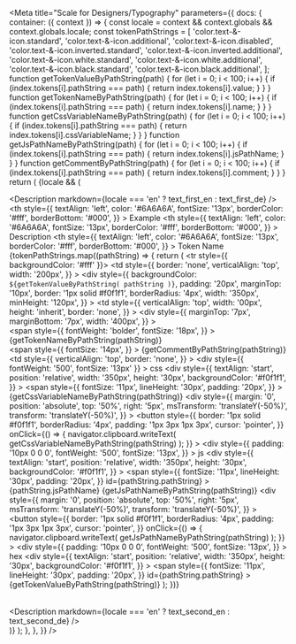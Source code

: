 

<Meta
  title="Scale for Designers/Typography"
  parameters={{
    docs: {
      container: ({ context }) => {
        const locale = context && context.globals && context.globals.locale;
        const tokenPathStrings = [
          'color.text-&-icon.standard',
          'color.text-&-icon.additional',
          'color.text-&-icon.disabled',
          'color.text-&-icon.inverted.standard',
          'color.text-&-icon.inverted.additional',
          'color.text-&-icon.white.standard',
          'color.text-&-icon.white.additional',
          'color.text-&-icon.black.standard',
          'color.text-&-icon.black.additional',
        ];
        function getTokenValueByPathString(path) {
          for (let i = 0; i < 100; i++) {
            if (index.tokens[i].pathString === path) {
              return index.tokens[i].value;
            }
          }
        }
        function getTokenNameByPathString(path) {
          for (let i = 0; i < 100; i++) {
            if (index.tokens[i].pathString === path) {
              return index.tokens[i].name;
            }
          }
        }
        function getCssVariableNameByPathString(path) {
          for (let i = 0; i < 100; i++) {
            if (index.tokens[i].pathString === path) {
              return index.tokens[i].cssVariableName;
            }
          }
        }
        function getJsPathNameByPathString(path) {
          for (let i = 0; i < 100; i++) {
            if (index.tokens[i].pathString === path) {
              return index.tokens[i].jsPathName;
            }
          }
        }
        function getCommentByPathString(path) {
          for (let i = 0; i < 100; i++) {
            if (index.tokens[i].pathString === path) {
              return index.tokens[i].comment;
            }
          }
        }
        return (
          <DocsContainer context={context}>
            {locale && (
              <div>
                <Description
                  markdown={locale === 'en' ? text_first_en : text_first_de}
                />
                <div>
                  <table>
                    <tr>
                      <th
                        style={{
                          textAlign: 'left',
                          color: '#6A6A6A',
                          fontSize: '13px',
                          borderColor: '#fff',
                          borderBottom: '#000',
                        }}
                      >
                        Example
                      </th>
                      <th
                        style={{
                          textAlign: 'left',
                          color: '#6A6A6A',
                          fontSize: '13px',
                          borderColor: '#fff',
                          borderBottom: '#000',
                        }}
                      >
                        Description
                      </th>
                      <th
                        style={{
                          textAlign: 'left',
                          color: '#6A6A6A',
                          fontSize: '13px',
                          borderColor: '#fff',
                          borderBottom: '#000',
                        }}
                      >
                        Token Name
                      </th>
                    </tr>
                    {tokenPathStrings.map((pathString) => {
                      return (
                        <tr style={{ backgroundColor: '#fff' }}>
                          <td
                            style={{
                              border: 'none',
                              verticalAlign: 'top',
                              width: '200px',
                            }}
                          >
                            <div
                              style={{
                                backgroundColor: `${getTokenValueByPathString(
                                  pathString
                                )}`,
                                padding: '20px',
                                marginTop: '10px',
                                border: '1px solid #f0f1f1',
                                borderRadius: '4px',
                                width: '350px',
                                minHeight: '120px',
                              }}
                            ></div>
                          </td>
                          <td
                            style={{
                              verticalAlign: 'top',
                              width: '00px',
                              height: 'inherit',
                              border: 'none',
                            }}
                          >
                            <div
                              style={{
                                marginTop: '7px',
                                marginBottom: '7px',
                                width: '400px',
                              }}
                            >
                              <div>
                                <span
                                  style={{
                                    fontWeight: 'bolder',
                                    fontSize: '18px',
                                  }}
                                >
                                  {getTokenNameByPathString(pathString)}
                                </span>
                              </div>
                              <div>
                                <span
                                  style={{
                                    fontSize: '14px',
                                  }}
                                >
                                  {getCommentByPathString(pathString)}
                                </span>
                              </div>
                            </div>
                          </td>
                          <td
                            style={{
                              verticalAlign: 'top',
                              border: 'none',
                            }}
                          >
                            <div
                              style={{ fontWeight: '500', fontSize: '13px' }}
                            >
                              css
                            </div>
                            <div
                              style={{
                                textAlign: 'start',
                                position: 'relative',
                                width: '350px',
                                height: '30px',
                                backgroundColor: '#f0f1f1',
                              }}
                            >
                              <span
                                style={{
                                  fontSize: '11px',
                                  lineHeight: '30px',
                                  padding: '20px',
                                }}
                              >
                                {getCssVariableNameByPathString(pathString)}
                              </span>
                              <div
                                style={{
                                  margin: '0',
                                  position: 'absolute',
                                  top: '50%',
                                  right: '5px',
                                  msTransform: 'translateY(-50%)',
                                  transform: 'translateY(-50%)',
                                }}
                              >
                                <button
                                  style={{
                                    border: '1px solid #f0f1f1',
                                    borderRadius: '4px',
                                    padding: '1px 3px 1px 3px',
                                    cursor: 'pointer',
                                  }}
                                  onClick={() => {
                                    navigator.clipboard.writeText(
                                      getCssVariableNameByPathString(pathString)
                                    );
                                  }}
                                >
                                  <scale-icon-action-copy-paste
                                    size={15}
                                    accessibility-title="copy-paste"
                                    color="hsla(0, 0%, 0%, 0.65)"
                                  />
                                </button>
                              </div>
                            </div>
                            <div
                              style={{
                                padding: '10px 0 0 0',
                                fontWeight: '500',
                                fontSize: '13px',
                              }}
                            >
                              js
                            </div>
                            <div
                              style={{
                                textAlign: 'start',
                                position: 'relative',
                                width: '350px',
                                height: '30px',
                                backgroundColor: '#f0f1f1',
                              }}
                            >
                              <span
                                style={{
                                  fontSize: '11px',
                                  lineHeight: '30px',
                                  padding: '20px',
                                }}
                                id={pathString.pathString}
                              >
                                {pathString.jsPathName}
                                {getJsPathNameByPathString(pathString)}
                              </span>
                              <div
                                style={{
                                  margin: '0',
                                  position: 'absolute',
                                  top: '50%',
                                  right: '5px',
                                  msTransform: 'translateY(-50%)',
                                  transform: 'translateY(-50%)',
                                }}
                              >
                                <button
                                  style={{
                                    border: '1px solid #f0f1f1',
                                    borderRadius: '4px',
                                    padding: '1px 3px 1px 3px',
                                    cursor: 'pointer',
                                  }}
                                  onClick={() => {
                                    navigator.clipboard.writeText(
                                      getJsPathNameByPathString(pathString)
                                    );
                                  }}
                                >
                                  <scale-icon-action-copy-paste
                                    size={15}
                                    accessibility-title="copy-paste"
                                    color="hsla(0, 0%, 0%, 0.65)"
                                  />
                                </button>
                              </div>
                            </div>
                            <div
                              style={{
                                padding: '10px 0 0 0',
                                fontWeight: '500',
                                fontSize: '13px',
                              }}
                            >
                              hex
                            </div>
                            <div
                              style={{
                                textAlign: 'start',
                                position: 'relative',
                                width: '350px',
                                height: '30px',
                                backgroundColor: '#f0f1f1',
                              }}
                            >
                              <span
                                style={{
                                  fontSize: '11px',
                                  lineHeight: '30px',
                                  padding: '20px',
                                }}
                                id={pathString.pathString}
                              >
                                {getTokenValueByPathString(pathString)}
                              </span>
                            </div>
                          </td>
                        </tr>
                      );
                    })}
                  </table>
                </div>
                <Description
                  markdown={locale === 'en' ? text_second_en : text_second_de}
                />
              </div>
            )}
          </DocsContainer>
        );
      },
    },
  }}
/>
